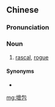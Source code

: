 {{also|坏包}}
==Chinese==
{{zh-forms|s=坏包}}

===Pronunciation===
{{zh-pron
|m=huàibāo,er=y
|cat=n
}}

===Noun===
{{zh-noun}}

# {{lb|zh|dialectal Mandarin}} [[rascal]], [[rogue]]

====Synonyms====
* {{zh-l|壞蛋}}

[[mg:壞包]]